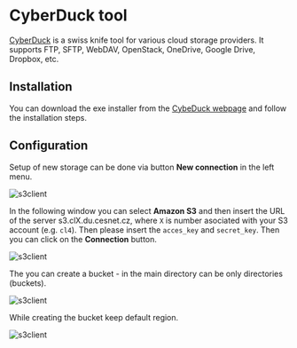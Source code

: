 # CyberDuck tool

[CyberDuck](https://cyberduck.io/) is a swiss knife tool for various cloud storage providers. It supports FTP, SFTP, WebDAV, OpenStack, OneDrive, Google Drive, Dropbox, etc. 

## Installation
You can download the exe installer from the [CybeDuck webpage](https://cyberduck.io/) and follow the installation steps.

## Configuration

Setup of new storage can be done via button **New connection** in the left menu.

![s3client](/img/data-care/cyberduck/cyberduck1en.png)

In the following window you can select **Amazon S3** and then insert the URL of the server s3.clX.du.cesnet.cz, where `X` is number asociated with your S3 account (e.g. `cl4`). Then please insert the `acces_key` and `secret_key`. Then you can click on the **Connection** button.

![s3client](/img/data-care/cyberduck/cyberduck2en.png)

The you can create a bucket - in the main directory can be only directories (buckets).

![s3client](/img/data-care/cyberduck/cyberduck3en.png)

While creating the bucket keep default region.

![s3client](/img/data-care/cyberduck/cyberduck4en.png)
